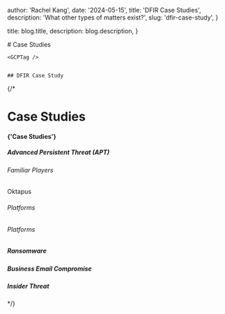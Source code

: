 
  author: 'Rachel Kang',
  date: '2024-05-15',
  title: 'DFIR Case Studies',
  description:
    'What other types of matters exist?',
  slug: 'dfir-case-study',
}

  title: blog.title,
  description: blog.description,
}


<Container>
    # Case Studies

    <GCPTag />


    ## DFIR Case Study
</Container>

{/* <h1>Case Studies</h1>
<h4 className="border-l-2 border-zinc-600 border-opacity-50 pl-3">
{'Case Studies'}
</h4>
<div>
<h5>
    Advanced Persistent Threat (APT) <APTTag />
</h5>
<div className="grid grid-cols-1 gap-4 sm:grid-cols-3">
    <div className="flex flex-col">
    <h6>Familiar Players</h6>
    <p>Oktapus</p>
    </div> 
    <div className="flex flex-col">
    <h6>Platforms</h6>
    </div> 
    <div className="flex flex-col">
    <h6>Platforms</h6>
    </div>
</div>
<h5>
    Ransomware <RWTag />
</h5>
<p></p>
<h5>
    Business Email Compromise <BECTag /> <PhishingTag />
</h5>
<p></p>
<h5>
    Insider Threat <ITTag />
</h5>
</div>  */}